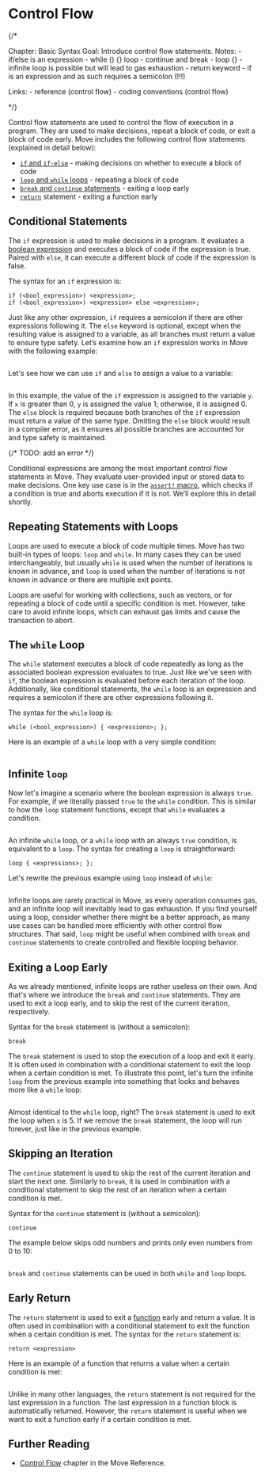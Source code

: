 # Control Flow

{/*

Chapter: Basic Syntax
Goal: Introduce control flow statements.
Notes:
    - if/else is an expression
    - while () {} loop
    - continue and break
    - loop {}
    - infinite loop is possible but will lead to gas exhaustion
    - return keyword
    - if is an expression and as such requires a semicolon (!!!)

Links:
    - reference (control flow)
    - coding conventions (control flow)

 */}

Control flow statements are used to control the flow of execution in a program. They are used to
make decisions, repeat a block of code, or exit a block of code early. Move includes the following
control flow statements (explained in detail below):

- [`if` and `if-else`](#conditional-statements) - making decisions on whether to execute a block of
  code
- [`loop` and `while` loops](#repeating-statements-with-loops) - repeating a block of code
- [`break` and `continue` statements](#exiting-a-loop-early) - exiting a loop early
- [`return`](#early-return) statement - exiting a function early

## Conditional Statements

The `if` expression is used to make decisions in a program. It evaluates a
[boolean expression](./expression#literals) and executes a block of code if the expression is true.
Paired with `else`, it can execute a different block of code if the expression is false.

The syntax for an `if` expression is:

```move
if (<bool_expression>) <expression>;
if (<bool_expression>) <expression> else <expression>;
```

Just like any other expression, `if` requires a semicolon if there are other expressions following
it. The `else` keyword is optional, except when the resulting value is assigned to a variable, as
all branches must return a value to ensure type safety. Let’s examine how an `if` expression works
in Move with the following example:

```move file=packages/samples/sources/move-basics/control-flow.move anchor=if_condition

```

Let's see how we can use `if` and `else` to assign a value to a variable:

```move file=packages/samples/sources/move-basics/control-flow.move anchor=if_else

```

In this example, the value of the `if` expression is assigned to the variable `y`. If `x` is greater
than 0, `y` is assigned the value 1; otherwise, it is assigned 0. The `else` block is required
because both branches of the `if` expression must return a value of the same type. Omitting the
`else` block would result in a compiler error, as it ensures all possible branches are accounted for
and type safety is maintained.

{/* TODO: add an error */}

Conditional expressions are among the most important control flow statements in Move. They evaluate
user-provided input or stored data to make decisions. One key use case is in the
[`assert!` macro](./assert-and-abort), which checks if a condition is true and aborts execution if
it is not. We’ll explore this in detail shortly.

## Repeating Statements with Loops

Loops are used to execute a block of code multiple times. Move has two built-in types of loops:
`loop` and `while`. In many cases they can be used interchangeably, but usually `while` is used when
the number of iterations is known in advance, and `loop` is used when the number of iterations is
not known in advance or there are multiple exit points.

Loops are useful for working with collections, such as vectors, or for repeating a block of code
until a specific condition is met. However, take care to avoid infinite loops, which can exhaust gas
limits and cause the transaction to abort.

## The `while` Loop

The `while` statement executes a block of code repeatedly as long as the associated boolean
expression evaluates to true. Just like we've seen with `if`, the boolean expression is evaluated
before each iteration of the loop. Additionally, like conditional statements, the `while` loop is an
expression and requires a semicolon if there are other expressions following it.

The syntax for the `while` loop is:

```move
while (<bool_expression>) { <expressions>; };
```

Here is an example of a `while` loop with a very simple condition:

```move file=packages/samples/sources/move-basics/control-flow.move anchor=while_loop

```

## Infinite `loop`

Now let's imagine a scenario where the boolean expression is always `true`. For example, if we
literally passed `true` to the `while` condition. This is similar to how the `loop` statement
functions, except that `while` evaluates a condition.

```move file=packages/samples/sources/move-basics/control-flow.move anchor=infinite_while

```

An infinite `while` loop, or a `while` loop with an always `true` condition, is equivalent to a
`loop`. The syntax for creating a `loop` is straightforward:

```move
loop { <expressions>; };
```

Let's rewrite the previous example using `loop` instead of `while`:

```move file=packages/samples/sources/move-basics/control-flow.move anchor=infinite_loop

```

Infinite loops are rarely practical in Move, as every operation consumes gas, and an infinite loop
will inevitably lead to gas exhaustion. If you find yourself using a loop, consider whether there
might be a better approach, as many use cases can be handled more efficiently with other control
flow structures. That said, `loop` might be useful when combined with `break` and `continue`
statements to create controlled and flexible looping behavior.

## Exiting a Loop Early

As we already mentioned, infinite loops are rather useless on their own. And that's where we
introduce the `break` and `continue` statements. They are used to exit a loop early, and to skip the
rest of the current iteration, respectively.

Syntax for the `break` statement is (without a semicolon):

```move
break
```

The `break` statement is used to stop the execution of a loop and exit it early. It is often used in
combination with a conditional statement to exit the loop when a certain condition is met. To
illustrate this point, let's turn the infinite `loop` from the previous example into something that
looks and behaves more like a `while` loop:

```move file=packages/samples/sources/move-basics/control-flow.move anchor=break_loop

```

Almost identical to the `while` loop, right? The `break` statement is used to exit the loop when `x`
is 5. If we remove the `break` statement, the loop will run forever, just like in the previous
example.

## Skipping an Iteration

The `continue` statement is used to skip the rest of the current iteration and start the next one.
Similarly to `break`, it is used in combination with a conditional statement to skip the rest of an
iteration when a certain condition is met.

Syntax for the `continue` statement is (without a semicolon):

```move
continue
```

The example below skips odd numbers and prints only even numbers from 0 to 10:

```move file=packages/samples/sources/move-basics/control-flow.move anchor=continue_loop

```

`break` and `continue` statements can be used in both `while` and `loop` loops.

## Early Return

The `return` statement is used to exit a [function](./function) early and return a value. It is
often used in combination with a conditional statement to exit the function when a certain condition
is met. The syntax for the `return` statement is:

```move
return <expression>
```

Here is an example of a function that returns a value when a certain condition is met:

```move file=packages/samples/sources/move-basics/control-flow.move anchor=return_statement

```

Unlike in many other languages, the `return` statement is not required for the last expression in a
function. The last expression in a function block is automatically returned. However, the `return`
statement is useful when we want to exit a function early if a certain condition is met.

## Further Reading

- [Control Flow](./../../reference/control-flow) chapter in the Move Reference.
